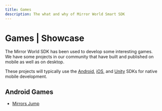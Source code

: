```yaml
---
title: Games
description: The what and why of Mirror World Smart SDK
---
```

# Games | Showcase

The Mirror World SDK has been used to develop some interesting games.
We have some projects in our community that have built and published on mobile
as well as on desktop.

These projects will typically use the [Android](/integration/android), [iOS](/integration/ios), and [Unity](/integration/unity) SDKs for native mobile development.

## Android Games
- [Mirrors Jump](/showcase/games/mirrors-jump)

